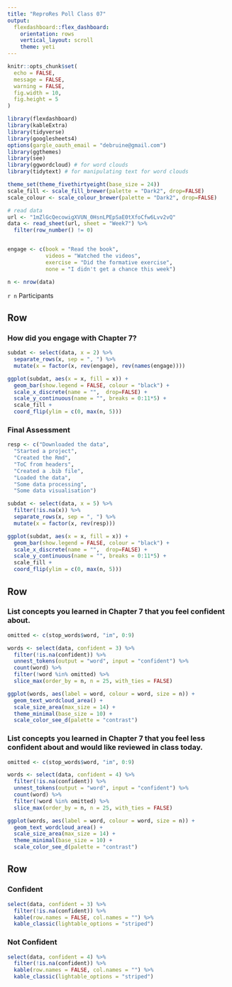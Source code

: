 ```yaml
---
title: "ReproRes Poll Class 07"
output: 
  flexdashboard::flex_dashboard:
    orientation: rows
    vertical_layout: scroll
    theme: yeti
---
```


```r
knitr::opts_chunk$set(
  echo = FALSE,
  message = FALSE,
  warning = FALSE,
  fig.width = 10,
  fig.height = 5
)

library(flexdashboard)
library(kableExtra)
library(tidyverse)
library(googlesheets4)
options(gargle_oauth_email = "debruine@gmail.com")
library(ggthemes)
library(see)
library(ggwordcloud) # for word clouds
library(tidytext) # for manipulating text for word clouds
```

```r
theme_set(theme_fivethirtyeight(base_size = 24))
scale_fill <- scale_fill_brewer(palette = "Dark2", drop=FALSE)
scale_colour <- scale_colour_brewer(palette = "Dark2", drop=FALSE)
```

```r
# read data
url <- "1mZlGcQecowigXVUN_0HsnLPEpSaE0tXfoCfw6Lvv2vQ"
data <- read_sheet(url, sheet = "Week7") %>%
  filter(row_number() != 0)


engage <- c(book = "Read the book", 
            videos = "Watched the videos", 
            exercise = "Did the formative exercise",
            none = "I didn't get a chance this week")

n <- nrow(data)
```

`r n` Participants

Row {data-height=400}
-----------------------------------------------------------------------

### How did you engage with Chapter 7?

```r
subdat <- select(data, x = 2) %>%
  separate_rows(x, sep = ", ") %>%
  mutate(x = factor(x, rev(engage), rev(names(engage))))

ggplot(subdat, aes(x = x, fill = x)) +
  geom_bar(show.legend = FALSE, colour = "black") +
  scale_x_discrete(name = "",  drop=FALSE) +
  scale_y_continuous(name = "", breaks = 0:11*5) +
  scale_fill +
  coord_flip(ylim = c(0, max(n, 5))) 
```


### Final Assessment

```r
resp <- c("Downloaded the data",
  "Started a project",
  "Created the Rmd",
  "ToC from headers",
  "Created a .bib file",
  "Loaded the data",
  "Some data processing",
  "Some data visualisation")

subdat <- select(data, x = 5) %>%
  filter(!is.na(x)) %>%
  separate_rows(x, sep = ", ") %>%
  mutate(x = factor(x, rev(resp)))

ggplot(subdat, aes(x = x, fill = x)) +
  geom_bar(show.legend = FALSE, colour = "black") +
  scale_x_discrete(name = "",  drop=FALSE) +
  scale_y_continuous(name = "", breaks = 0:11*5) +
  scale_fill +
  coord_flip(ylim = c(0, max(n, 5)))
```


Row {data-height=400}
-----------------------------------------------------------------------

### List concepts you learned in Chapter 7 that you feel confident about.

```r
omitted <- c(stop_words$word, "im", 0:9)

words <- select(data, confident = 3) %>%
  filter(!is.na(confident)) %>%
  unnest_tokens(output = "word", input = "confident") %>%
  count(word) %>%
  filter(!word %in% omitted) %>%
  slice_max(order_by = n, n = 25, with_ties = FALSE)

ggplot(words, aes(label = word, colour = word, size = n)) +
  geom_text_wordcloud_area() +
  scale_size_area(max_size = 14) +
  theme_minimal(base_size = 10) +
  scale_color_see_d(palette = "contrast") 
```



### List concepts you learned in Chapter 7 that you feel less confident about and would like reviewed in class today.

```r
omitted <- c(stop_words$word, "im", 0:9)

words <- select(data, confident = 4) %>%
  filter(!is.na(confident)) %>%
  unnest_tokens(output = "word", input = "confident") %>%
  count(word) %>%
  filter(!word %in% omitted) %>%
  slice_max(order_by = n, n = 25, with_ties = FALSE)

ggplot(words, aes(label = word, colour = word, size = n)) +
  geom_text_wordcloud_area() +
  scale_size_area(max_size = 14) +
  theme_minimal(base_size = 10) +
  scale_color_see_d(palette = "contrast") 
```

Row {data-height=600}
-----------------------------------------------------------------------

### Confident 

```r
select(data, confident = 3) %>%
  filter(!is.na(confident)) %>%
  kable(row.names = FALSE, col.names = "") %>%
  kable_classic(lightable_options = "striped")
```


### Not Confident 

```r
select(data, confident = 4) %>%
  filter(!is.na(confident)) %>%
  kable(row.names = FALSE, col.names = "") %>%
  kable_classic(lightable_options = "striped")
```
